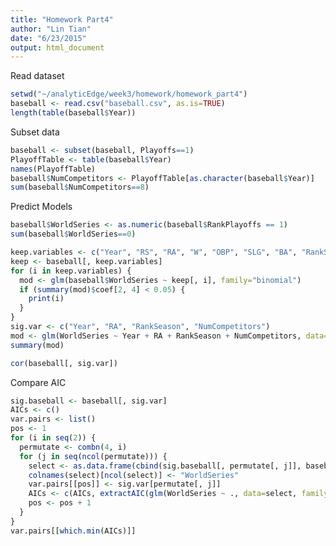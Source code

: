 ```yaml
---
title: "Homework Part4"
author: "Lin Tian"
date: "6/23/2015"
output: html_document
---
```


Read dataset

```r
setwd("~/analyticEdge/week3/homework/homework_part4")
baseball <- read.csv("baseball.csv", as.is=TRUE)
length(table(baseball$Year))
```

Subset data

```r
baseball <- subset(baseball, Playoffs==1)
PlayoffTable <- table(baseball$Year)
names(PlayoffTable)
baseball$NumCompetitors <- PlayoffTable[as.character(baseball$Year)]
sum(baseball$NumCompetitors==8)
```

Predict Models

```r
baseball$WorldSeries <- as.numeric(baseball$RankPlayoffs == 1)
sum(baseball$WorldSeries==0)

keep.variables <- c("Year", "RS", "RA", "W", "OBP", "SLG", "BA", "RankSeason", "OOBP", "OSLG", "NumCompetitors", "League")
keep <- baseball[, keep.variables]
for (i in keep.variables) {
  mod <- glm(baseball$WorldSeries ~ keep[, i], family="binomial")
  if (summary(mod)$coef[2, 4] < 0.05) {
    print(i)
  }
}
sig.var <- c("Year", "RA", "RankSeason", "NumCompetitors")
mod <- glm(WorldSeries ~ Year + RA + RankSeason + NumCompetitors, data=baseball, family="binomial")
summary(mod)

cor(baseball[, sig.var])
```

Compare AIC

```r
sig.baseball <- baseball[, sig.var]
AICs <- c()
var.pairs <- list()
pos <- 1
for (i in seq(2)) {
  permutate <- combn(4, i)
  for (j in seq(ncol(permutate))) {
    select <- as.data.frame(cbind(sig.baseball[, permutate[, j]], baseball[, "WorldSeries"]))
    colnames(select)[ncol(select)] <- "WorldSeries"
    var.pairs[[pos]] <- sig.var[permutate[, j]]
    AICs <- c(AICs, extractAIC(glm(WorldSeries ~ ., data=select, family="binomial"))[2])
    pos <- pos + 1
  }
}
var.pairs[[which.min(AICs)]]
```


